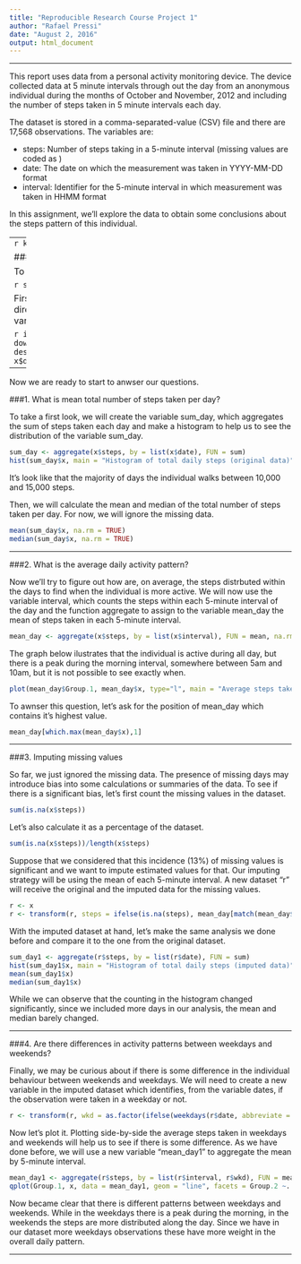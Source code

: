 ---
title: "Reproducible Research Course Project 1"
author: "Rafael Pressi"
date: "August 2, 2016"
output: html_document
---
---

This report uses data from a personal activity monitoring device. The device collected data at 5 minute intervals through out the day from an anonymous individual during the months of October and November, 2012 and including the number of steps taken in 5 minute intervals each day.

The dataset is stored in a comma-separated-value (CSV) file and there are 17,568 observations. The variables are: 

* steps: Number of steps taking in a 5-minute interval (missing values are coded as )
* date: The date on which the measurement was taken in YYYY-MM-DD format
* interval: Identifier for the 5-minute interval in which measurement was taken in HHMM format

In this assignment, we'll explore the data to obtain some conclusions about the steps pattern of this individual.

---
```{r setup, include=FALSE}
knitr::opts_chunk$set(echo = TRUE)
```

###Loading packages and data

To illustrate our analysis, we will use the base and ggplot2 graphic systems.

```{r, results=FALSE}
suppressWarnings(library(ggplot2))
```

First, we have to download and unzip original data from the web, if it was not found in the working directory and read the CSV file. The only transformation necessary for this report is converting the variable "date" to an appropriated format.

```{r}
if (!file.exists("activity.zip")) {
    download.file("https://github.com/rafaelpr/RepData_PeerAssessment1/raw/master/activity.zip", destfile = "activity.zip")
    unzip(zipfile = "activity.zip")
}
x <- read.csv("activity.csv")
x$date <- as.Date(x$date)
```

---

Now we are ready to start to anwser our questions.

###1. What is mean total number of steps taken per day?

To take a first look, we will create the variable sum_day, which aggregates the sum of steps taken each day and make a histogram to help us to see the distribution of the variable sum_day.

```{r}
sum_day <- aggregate(x$steps, by = list(x$date), FUN = sum)
hist(sum_day$x, main = "Histogram of total daily steps (original data)", xlab = "Number of steps")
```

It's look like that the majority of days the individual walks between 10,000 and 15,000 steps. 

Then, we will calculate the mean and median of the total number of steps taken per day. For now, we will ignore the missing data.
    
```{r}
mean(sum_day$x, na.rm = TRUE)
median(sum_day$x, na.rm = TRUE)
```

---

###2. What is the average daily activity pattern?

Now we'll try to figure out how are, on average, the steps distrbuted within the days to find when the individual is more active. We will now use the variable interval, which counts the steps within each 5-minute interval of the day and the function aggregate to assign to the variable mean_day the mean of steps taken in each 5-minute interval.

```{r}
mean_day <- aggregate(x$steps, by = list(x$interval), FUN = mean, na.rm = TRUE)
```

The graph below ilustrates that the individual is active during all day, but there is a peak during the morning interval, somewhere between 5am and 10am, but it is not possible to see exactly when.

```{r}
plot(mean_day$Group.1, mean_day$x, type="l", main = "Average steps taken (original data)", xlab = "Time of day")
```

To awnser this question, let's ask for the position of mean_day which contains it's highest value.

```{r}
mean_day[which.max(mean_day$x),1]
```

---

###3. Imputing missing values

So far, we just ignored the missing data. The presence of missing days may introduce bias into some calculations or summaries of the data. To see if there is a significant bias, let's first count the missing values in the dataset.

```{r}
sum(is.na(x$steps))
```

Let's also calculate it as a percentage of the dataset.

```{r}
sum(is.na(x$steps))/length(x$steps)
```

Suppose that we considered that this incidence (13%) of missing values is significant and we want to impute estimated values for that. Our imputing strategy will be using the mean of each 5-minute interval. A new dataset "r" will receive the original and the imputed data for the missing values. 

```{r}
r <- x
r <- transform(r, steps = ifelse(is.na(steps), mean_day[match(mean_day$Group.1, r$interval), "x"], steps))
```

With the imputed dataset at hand, let's make the same analysis we done before and compare it to the one from the original dataset.

```{r}
sum_day1 <- aggregate(r$steps, by = list(r$date), FUN = sum)
hist(sum_day1$x, main = "Histogram of total daily steps (imputed data)", xlab = "Number of steps")
mean(sum_day1$x)
median(sum_day1$x)

```

While we can observe that the counting in the histogram changed significantly, since we included more days in our analysis, the mean and median barely changed.

---

###4. Are there differences in activity patterns between weekdays and weekends?

Finally, we may be curious about if there is some difference in the individual behaviour between weekends and weekdays. We will need to create a new variable in the imputed dataset which identifies, from the variable dates, if the observation were taken in a weekday or not.

```{r}
r <- transform(r, wkd = as.factor(ifelse(weekdays(r$date, abbreviate = TRUE) %in% c("Sat", "Sun"), "Weekend", "Weekday")))
```

Now let's plot it. Plotting side-by-side the average steps taken in weekdays and weekends will help us to see if there is some difference. As we have done before, we will use a new variable "mean_day1" to aggregate the mean by 5-minute interval.

```{r}
mean_day1 <- aggregate(r$steps, by = list(r$interval, r$wkd), FUN = mean)
qplot(Group.1, x, data = mean_day1, geom = "line", facets = Group.2 ~. , ylab = "Steps", xlab = "Time of the day")

```

Now became clear that there is different patterns between weekdays and weekends. While in the weekdays there is a peak during the morning, in the weekends the steps are more distributed along the day. Since we have in our dataset more weekdays observations these have more weight in the overall daily pattern. 

---
